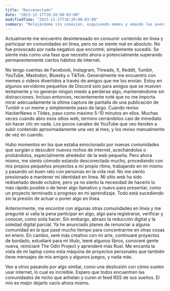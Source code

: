 ```yaml
---
title: "Desconectado"
date: "2023-12-17T10:20:00-03:00"
modifiedTime: "2023-12-17T10:20:00-03:00"
summary: "Relajándome sin conexión, esquivando memes y amando las aventuras de la vida real!"
---
```


Actualmente me encuentro desinteresado en consumir contenido en línea y participar en comunidades en línea, pero no se siente mal en absoluto. No fue provocado por nada negativo que encontré; simplemente sucedió. Se siente más como una fase que necesito ahora o potencialmente superando permanentemente ciertos hábitos de internet.

No tengo cuentas de Facebook, Instagram, Threads, X, Reddit, Tumblr, YouTube, Mastodon, Bluesky o TikTok. Generalmente me encuentro con memes o videos divertidos a través de amigos que me los envían. Estoy en algunos servidores pequeños de Discord solo para amigos que se mueven lentamente y no generan ningún miedo a perderse algo, manteniéndome sin distracciones. Incluso entonces, recientemente noté que no me importa mirar adecuadamente la última captura de pantalla de una publicación de Tumblr o un meme y simplemente paso de largo. Cuando reviso HackerNews o Tildes, paso como máximo 5-10 minutos en ellos. Muchas veces cuando abro esos sitios web, termino cerrándolos casi de inmediato sin hacer clic en nada. Los pocos canales de YouTube que veo tienden a subir contenido aproximadamente una vez al mes, y los reviso manualmente de vez en cuando.

Hubo momentos en los que estaba emocionado por nuevas comunidades que surgían o descubrir nuevos nichos de internet, acechándolos o probándolos, especialmente alrededor de la web pequeña. Pero ahora mismo, me siento cómodo estando desconectado mucho, procediendo con mis propios pequeños proyectos a mi propio ritmo, trabajando en mí mismo y pasando un buen rato con personas en la vida real. No me siento presionado a mantener mi identidad en línea. Mi sitio web ha sido rediseñado desde octubre, pero ya no siento la necesidad de hacerlo lo más rápido posible o de tener algo llamativo y nuevo para presentar, como un proyecto terminado o progreso en mi aprendizaje. Todo está sucediendo sin la presión de actuar o poner algo en línea.

Anteriormente, me encontré con algunas otras comunidades en línea y me pregunté si valía la pena participar en algo, algo para registrarse, verificar y conocer, como solía hacer. Sin embargo, abrazo la reducción digital y la soledad digital parcial. Ya he anunciado planes de renunciar a alguna comunidad en la que pasé mucho tiempo para concentrarme en otras cosas en enero. En cambio, seré más creativo con mi arte, continuaré proyectos de bordado, estudiaré para mi título, leeré algunos libros, conoceré gente nueva, reiniciaré The Odin Project y aprenderé más Rust. Me encanta la vista de mi laptop como esta máquina de proyectos personales que también tiene mensajes de mis amigos y algunos juegos, y nada más.

Veo a otros pasando por algo similar, como una desilusión con cómo suelen usar internet, lo cual es increíble. Espero que todos encuentren las comunidades de nicho que anhelan y curen el feed RSS de sus sueños. El mío es mejor dejarlo vacío ahora mismo.
